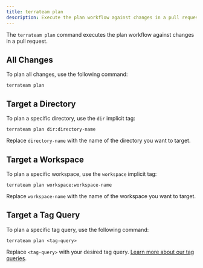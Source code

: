 ```yaml
---
title: terrateam plan
description: Execute the plan workflow against changes in a pull request
---
```


The `terrateam plan` command executes the plan workflow against changes in a pull request.

## All Changes
To plan all changes, use the following command:
```
terrateam plan
```

## Target a Directory
To plan a specific directory, use the `dir` implicit tag:
```
terrateam plan dir:directory-name
```
Replace `directory-name` with the name of the directory you want to target.

## Target a Workspace
To plan a specific workspace, use the `workspace` implicit tag:
```
terrateam plan workspace:workspace-name
```
Replace `workspace-name` with the name of the workspace you want to target.

## Target a Tag Query
To plan a specific tag query, use the following command:
```
terrateam plan <tag-query>
```
Replace `<tag-query>` with your desired tag query. [Learn more about our tag queries](/advanced-workflows/tags).
